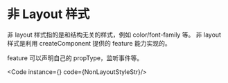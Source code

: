


# 非 Layout 样式

非 layout 样式指的是和结构无关的样式，例如 color/font-family 等。
非 layout 样式是利用 createComponent 提供的 feature 能力实现的。

feature 可以声明自己的 propType，监听事件等。

<Code instance={<NonLayoutStyle />} code={NonLayoutStyleStr}/>

<Tips content="更多 feature 的能力见后面。"/>

